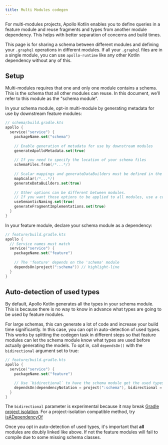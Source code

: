 ```yaml
---
title: Multi Modules codegen
---
```


For multi-modules projects, Apollo Kotlin enables you to define queries in a feature module and reuse fragments and types from another module dependency. This helps with better separation of concerns and build times.

<Note>

This page is for sharing a schema between different modules and defining your `.graphql` operations in different modules. If all your `.graphql` files are in a single module, you can use `apollo-runtime` like any other Kotlin dependency without any of this.

</Note>


## Setup

Multi-modules requires that one and only one module contains a schema. This is the schema that all other modules can reuse. In this document, we'll refer to this module as the "schema module".

In your schema module, opt-in multi-module by generating metadata for use by downstream feature modules:

```kotlin
// schema/build.gradle.kts
apollo {
  service("service") {
    packageName.set("schema")
    
    // Enable generation of metadata for use by downstream modules 
    generateApolloMetadata.set(true)
    
    // If you need to specify the location of your schema files
    schemaFiles.from(/*...*/)
    
    // Scalar mappings and generateDataBuilders must be defined in the schema module
    mapScalar(/*...*/)
    generateDataBuilders.set(true)
    
    // Other options can be different between modules.
    // If you want those options to be applied to all modules, use a convention plugin and shared build logic.
    useSemanticNaming.set(true)
    generateFragmentImplementations.set(true)
  }
}
```

In your feature module, declare your schema module as a dependency:

```kotlin
// feature/build.gradle.kts
apollo {
  // Service names must match
  service("service") {
    packageName.set("feature")
    
    // The 'feature' depends on the 'schema' module
    dependsOn(project(":schema")) // highlight-line
  }
}
```

## Auto-detection of used types

By default, Apollo Kotlin generates all the types in your schema module. This is because there is no way to know in advance what types are going to be used by feature modules. 

For large schemas, this can generate a lot of code and increase your build time significantly. In this case, you can opt in auto-detection of used types. This works by splitting the codegen task in different steps so that feature modules can let the schema module know what types are used before actually generating the models. To opt in, call `dependsOn()` with the `bidirectional` argument set to true:

```kotlin
// feature/build.gradle.kts
apollo {
  service("service") {
    packageName.set("feature")

    // Use `bidirectional` to have the schema module get the used types from this module
    dependsOn(dependencyNotation = project(":schema"), bidirectional = true) // highlight-line
  }
}
```

<ExperimentalFeature>

The `bidirectional` parameter is experimental because it may break <a href="https://docs.gradle.org/current/userguide/build_environment.html">Gradle project isolation</a>. For a project-isolation compatible method, try <a href="https://www.apollographql.com/docs/kotlin/kdoc/apollo-gradle-plugin-external/com.apollographql.apollo3.gradle.api/-service/is-a-dependency-of.html">isADependencyOf</a> 

</ExperimentalFeature>

Once you opt in auto-detection of used types, it's important that **all** modules are doubly linked like above. If not the feature modules will fail to compile due to some missing schema classes.
